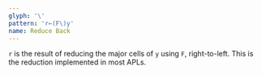 ```yaml
---
glyph: '\'
pattern: 'r←(F\)y'
name: Reduce Back
---
```


`r` is the result of reducing the major cells of `y` using `F`, right-to-left. This is the reduction implemented in most APLs.